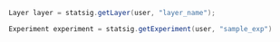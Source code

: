```java
Layer layer = statsig.getLayer(user, "layer_name");
```

```java
Experiment experiment = statsig.getExperiment(user, "sample_exp")
```

